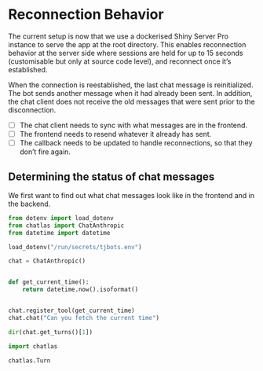 # Reconnection Behavior

The current setup is now that we use a dockerised Shiny Server Pro instance to serve the app at the root directory. This enables reconnection behavior at the server side where sessions are held for up to 15 seconds (customisable but only at source code level), and reconnect once it's established.

When the connection is reestablished, the last chat message is reinitialized. The bot sends another message when it had already been sent. In addition, the chat client does not receive the old messages that were sent prior to the disconnection.

-   [ ] The chat client needs to sync with what messages are in the frontend.
-   [ ] The frontend needs to resend whatever it already has sent.
-   [ ] The callback needs to be updated to handle reconnections, so that they don't fire again.

## Determining the status of chat messages

We first want to find out what chat messages look like in the frontend and in the backend.

```python
from dotenv import load_dotenv
from chatlas import ChatAnthropic
from datetime import datetime

load_dotenv("/run/secrets/tjbots.env")

chat = ChatAnthropic()


def get_current_time():
    return datetime.now().isoformat()


chat.register_tool(get_current_time)
chat.chat("Can you fetch the current time")

```

```python
dir(chat.get_turns()[1])
```

```python
import chatlas

chatlas.Turn
```